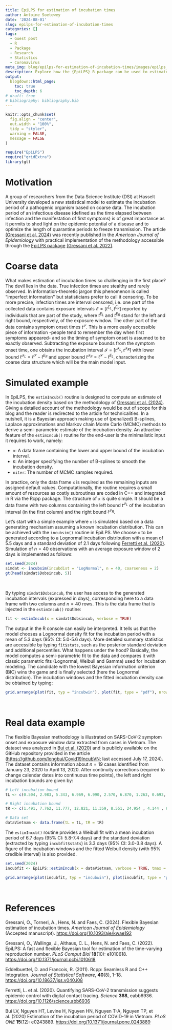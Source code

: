 ```yaml
---
title: EpiLPS for estimation of incubation times
author: Antoine Soetewey
date: '2024-08-01'
slug: epilps-for-estimation-of-incubation-times
categories: []
tags:
  - Guest post
  - R
  - Package
  - Research
  - Statistics
  - Coronavirus
meta_img: blog/epilps-for-estimation-of-incubation-times/images/epilps_incubation.png
description: Explore how the {EpiLPS} R package can be used to estimate incubation times for various diseases
output:
  blogdown::html_page:
    toc: true
    toc_depth: 6  
# draft: true
# bibliography: bibliography.bib
---
```


```r
knitr::opts_chunk$set(
  fig.align = "center",
  out.width = "100%",
  tidy = "styler",
  warning = FALSE,
  message = FALSE
)

require("EpiLPS")
require("gridExtra")
library(gt)
```

# Motivation

A group of researchers from the Data Science Institute (DSI) at Hasselt University developed a new statistical model to estimate the incubation period of a pathogenic organism based on coarse data. The incubation period of an infectious disease (defined as the time elapsed between infection and the manifestation of first symptoms) is of great importance as it permits to shed light on the epidemic potential of a disease and to optimize the length of quarantine periods to freeze transmission. The article [(Gressani et al. 2024)](https://doi.org/10.1093/aje/kwae192) was recently published in the *American Journal of Epidemiology* with practical implementation of the methodology accessible through the [EpiLPS package](/blog/paper-epilps-a-fast-and-flexible-bayesian-tool-for-estimation-of-the-time-varying-reproduction-number/) [(Gressani et al. 2022)](https://doi.org/10.1371/journal.pcbi.1010618). 

# Coarse data

What makes estimation of incubation times so challenging in the first place? The devil lies in the data. True infection times are stealthy and rarely observed. In information-theoretic jargon this phenomenon is called "imperfect information'' but statisticians prefer to call it censoring. To be more precise, infection times are interval censored, i.e. one part of the collected data contains exposure intervals $\mathcal{E}=[t^{E_L},t^{E_R}]$ reported by individuals that are part of the study, where $t^{E_L}$ and $t^{E_R}$ stand for the left and right bound, respectively, of the exposure window. The other part of the data contains symptom onset times $t^{\mathcal{S}}$. This is a more easily accessible piece of information -people tend to remember the day when first symptoms appeared- and so the timing of symptom onset is assumed to be exactly observed. Subtracting the exposure bounds from the symptom onset time, one obtains the incubation interval $\mathcal{I}=[t^{\mathcal{I}_L}, t^{\mathcal{I}_R}]$ with lower bound $t^{\mathcal{I}_L}=t^{\mathcal{S}}-t^{E_R}$ and upper bound $t^{\mathcal{I}_R}=t^{\mathcal{S}}-t^{E_L}$, characterizing the coarse data structure which will be the main model input.

# Simulated example

In EpiLPS, the `estimIncub()` routine is designed to compute an estimate of the incubation density based on the methodology of [Gressani et al. (2024)](https://doi.org/10.1093/aje/kwae192). Giving a detailed account of the methodology would be out of scope for this blog and the reader is redirected to the article for technicalities. In a nutshell, it is a Bayesian approach making use of (penalized) B-splines, Laplace approximations and Markov chain Monte Carlo (MCMC) methods to derive a semi-parametric estimate of the incubation density. An attractive feature of the `estimIncub()` routine for the end-user is the minimalistic input it requires to work, namely:

- `x`: A data frame containing the lower and upper bound of the incubation interval.
- `K`: An integer specifying the number of B-splines to smooth the incubation density.
- `niter`: The number of MCMC samples required.

In practice, only the data frame `x` is required as the remaining inputs are assigned default values. Computationally, the routine requires a small amount of resources as costly subroutines are coded in C++ and integrated in R via the Rcpp package. The structure of `x` is quite simple. It should be a data frame with two columns containing the left bound $t^{\mathcal{I}_L}$ of the incubation interval (in the first column) and the right bound $t^{\mathcal{I}_R}$. 

Let's start with a simple example where `x` is simulated based on a data generating mechanism assuming a known incubation distribution. This can be achieved with the `incubsim()` routine in EpiLPS. We choose `x` to be generated according to a Lognormal incubation distribution with a mean of 5.5 days and a standard deviation of 2.1 days following [Ferretti et al. (2020)](https://doi.org/10.1126/science.abb6936). Simulation of $n=40$ observations with an average exposure window of 2 days is implemented as follows:

```r
set.seed(2024)
simdat <- incubsim(incubdist = "LogNormal", n = 40, coarseness = 2)
gt(head(simdat$Dobsincub, 5))
```

<br>

By typing `simdat$Dobsincub`, the user has access to the generated incubation intervals (expressed in days), corresponding here to a data frame with two columns and $n=40$ rows. This is the data frame that is injected in the `estimIncub()` routine:

```r
fit <- estimIncub(x = simdat$Dobsincub, verbose = TRUE)
```

The output in the R console can easily be interpreted. It tells us that the model chooses a Lognormal density fit for the incubation period with a mean of 5.3 days (95% CI: 5.0-5.6 days). More detailed summary statistics are accessible by typing `fit$stats`, such as the posterior standard deviation and additional percentiles. What happens under the hood? Basically, the model computes a semi-parametric fit to the data and compares it with classic parametric fits (Lognormal, Weibull and Gamma) used for incubation modeling. The candidate with the lowest Bayesian information criterion (BIC) wins the game and is finally selected (here the Lognormal distribution). The incubation windows and the fitted incubation density can be obtained by typing:

```r
grid.arrange(plot(fit, typ = "incubwin"), plot(fit, type = "pdf"), nrow = 1)
```

<br>

# Real data example

The flexible Bayesian methodology is illustrated on SARS-CoV-2 symptom onset and exposure window data extracted from cases in Vietnam. The dataset was analyzed in [Bui et al. (2020)](https://doi.org/10.1371/journal.pone.0243889) and is publicly available on the GitHub repository provided in the article (<https://github.com/longbui/Covid19IncubVN>; last accessed July 17, 2024). The dataset contains information about  $n=19$ cases identified from January 23, 2020 to April 13, 2020. After continuity corrections (required to change calendar dates into continuous time points), the left and right incubation bounds are given by:

```r
# Left incubation bound
tL <- c(0.504, 2.983, 5.343, 6.969, 6.990, 2.570, 6.870, 1.263, 0.693, 1.869, 1.151, 2.748, 1.209, 1.161, 4.982, 4.017, 2.170, 9.805, 1.659)

# Right incubation bound
tR <- c(1.491, 7.762, 11.777, 12.821, 11.359, 8.551, 24.954 , 4.144 , 6.408 , 7.083, 4.191, 10.326, 9.942, 7.254, 12.690, 10.825, 14.478, 16.592, 18.649)

# Data set
dataVietnam <- data.frame(tL = tL, tR = tR)
```

The `estimIncub()` routine provides a Weibull fit with a mean incubation period of 6.7 days (95% CI: 5.8-7.4 days) and the standard deviation (extracted by typing `incubfit$stats`) is 3.3 days (95% CI: 3.0-3.8 days). A figure of the incubation windows and the fitted Weibull density (with 95% credible interval) is also provided.

```r
set.seed(2024)
incubfit <- EpiLPS::estimIncub(x = dataVietnam, verbose = TRUE, tmax = 25)
```

```r
grid.arrange(plot(incubfit, typ = "incubwin"), plot(incubfit, type = "pdf"), nrow = 1)
```

<br>

# References

Gressani, O., Torneri, A., Hens, N. and Faes, C. (2024). Flexible Bayesian estimation of incubation times. *American Journal of Epidemiology* (Accepted manuscript). <https://doi.org/10.1093/aje/kwae192>

Gressani, O., Wallinga, J., Althaus, C. L., Hens, N. and Faes, C.
(2022). EpiLPS: A fast and flexible Bayesian tool for estimation of the
time-varying reproduction number. *PLoS Comput Biol* **18**(10):
e1010618. <https://doi.org/10.1371/journal.pcbi.1010618>

Eddelbuettel, D. and Francois, R. (2011). Rcpp: Seamless R and C++ Integration. *Journal of Statistical Software*, **40**(8), 1–18. <https://doi.org/10.18637/jss.v040.i08>

Ferretti, L. et al. (2020). Quantifying SARS-CoV-2 transmission suggests epidemic control with
digital contact tracing. *Science* **368**, eabb6936. <https://doi.org/10.1126/science.abb6936>

Bui LV, Nguyen HT, Levine H, Nguyen HN, Nguyen T-A, Nguyen TP, et al. (2020) Estimation of the incubation period of COVID-19 in Vietnam. *PLoS ONE* **15**(12): e0243889. <https://doi.org/10.1371/journal.pone.0243889>
